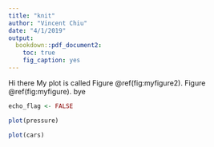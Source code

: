 ```yaml
---
title: "knit"
author: "Vincent Chiu"
date: "4/1/2019"
output: 
  bookdown::pdf_document2:
    toc: true
    fig_caption: yes
---
```


Hi there
My plot is called Figure \@ref(fig:myfigure2).
Figure \@ref(fig:myfigure).
bye

```r
echo_flag <- FALSE
```


```r
plot(pressure)
```


```r
plot(cars)
```